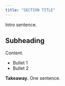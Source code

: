 ```yaml
---
title: "SECTION TITLE"
---
```


Intro sentence.

## Subheading
Content.

- Bullet 1
- Bullet 2

**Takeaway.** One sentence.
